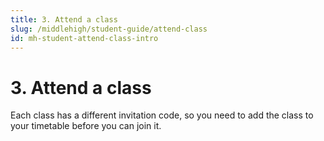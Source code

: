 ```yaml
---
title: 3. Attend a class
slug: /middlehigh/student-guide/attend-class
id: mh-student-attend-class-intro
---
```



# 3. Attend a class

Each class has a different invitation code, so you need to add the class to your timetable before you can join it.
